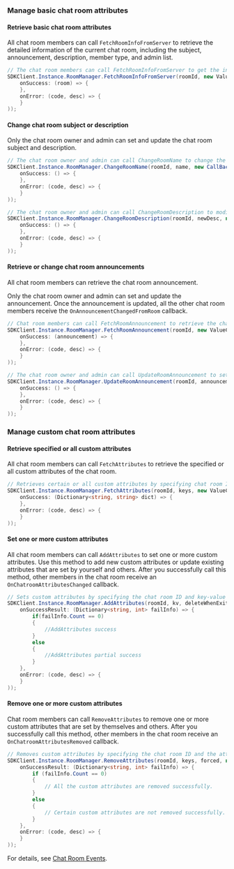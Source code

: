 <PlatformWrapper platform="windows">

### Manage basic chat room attributes

#### Retrieve basic chat room attributes

All chat room members can call `FetchRoomInfoFromServer` to retrieve the detailed information of the current chat room, including the subject, announcement, description, member type, and admin list.

```csharp
// The chat room members can call FetchRoomInfoFromServer to get the information of the specified chat room.
SDKClient.Instance.RoomManager.FetchRoomInfoFromServer(roomId, new ValueCallBack<Room>(
    onSuccess: (room) => {
    },
    onError: (code, desc) => {
    }
));
```

#### Change chat room subject or description
Only the chat room owner and admin can set and update the chat room subject and description.

```csharp
// The chat room owner and admin can call ChangeRoomName to change the chat room subject.
SDKClient.Instance.RoomManager.ChangeRoomName(roomId, name, new CallBack(
    onSuccess: () => {
    },
    onError: (code, desc) => {
    }
));

// The chat room owner and admin can call ChangeRoomDescription to modify the chat room description.
SDKClient.Instance.RoomManager.ChangeRoomDescription(roomId, newDesc, new CallBack(
    onSuccess: () => {
    },
    onError: (code, desc) => {
    }
));
```

#### Retrieve or change chat room announcements

All chat room members can retrieve the chat room announcement.

Only the chat room owner and admin can set and update the announcement. Once the announcement is updated, all the other chat room members receive the `OnAnnouncementChangedFromRoom` callback.

```csharp
// Chat room members can call FetchRoomAnnouncement to retrieve the chat room announcement.
SDKClient.Instance.RoomManager.FetchRoomAnnouncement(roomId, new ValueCallBack<string>(
    onSuccess: (announcement) => {
    },
    onError: (code, desc) => {
    }
));

// The chat room owner and admin can call UpdateRoomAnnouncement to set or update the chat room announcement.
SDKClient.Instance.RoomManager.UpdateRoomAnnouncement(roomId, announcement, new CallBack(
    onSuccess: () => {
    },
    onError: (code, desc) => {
    }
));
```

### Manage custom chat room attributes

#### Retrieve specified or all custom attributes

All chat room members can call `FetchAttributes` to retrieve the specified or all custom attributes of the chat room.

```csharp
// Retrieves certain or all custom attributes by specifying chat room ID and attribute keys.
SDKClient.Instance.RoomManager.FetchAttributes(roomId, keys, new ValueCallBack<Dictionary<string, string>>(
    onSuccess: (Dictionary<string, string> dict) => {
    },
    onError: (code, desc) => {
    }
));
```

#### Set one or more custom attributes

All chat room members can call `AddAttributes` to set one or more custom attributes. Use this method to add new custom attributes or update existing attributes that are set by yourself and others. After you successfully call this method, other members in the chat room receive an `OnChatroomAttributesChanged` callback.

```csharp
// Sets custom attributes by specifying the chat room ID and key-value maps of the attributes.
SDKClient.Instance.RoomManager.AddAttributes(roomId, kv, deleteWhenExit, forced, new CallBackResult(
    onSuccessResult: (Dictionary<string, int> failInfo) => {
        if(failInfo.Count == 0)
        {
            //AddAttributes success
        }
        else
        {
            //AddAttributes partial success
        }
    },
    onError: (code, desc) => {
    }
));
```

#### Remove one or more custom attributes

Chat room members can call `RemoveAttributes` to remove one or more custom attributes that are set by themselves and others. After you successfully call this method, other members in the chat room receive an `OnChatroomAttributesRemoved` callback.

```csharp
// Removes custom attributes by specifying the chat room ID and the attribute key list.
SDKClient.Instance.RoomManager.RemoveAttributes(roomId, keys, forced, new CallBackResult(
    onSuccessResult: (Dictionary<string, int> failInfo) => {
        if (failInfo.Count == 0)
        {
            // All the custom attributes are removed successfully.
        }
        else
        {
            // Certain custom attributes are not removed successfully.
        }
    },
    onError: (code, desc) => {
    }
));
```

For details, see [Chat Room Events](manage-chatrooms#listen-for-chat-room-events).

</PlatformWrapper>